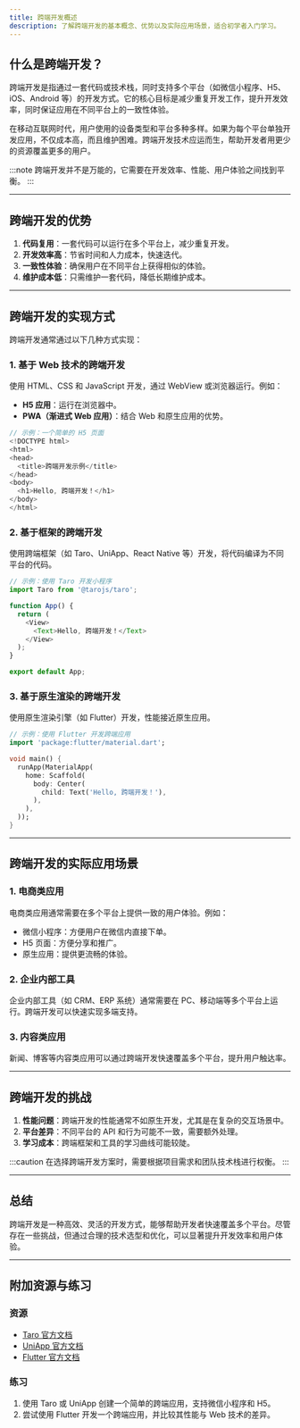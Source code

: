 ```yaml
---
title: 跨端开发概述
description: 了解跨端开发的基本概念、优势以及实际应用场景，适合初学者入门学习。
---
```


## 什么是跨端开发？

跨端开发是指通过一套代码或技术栈，同时支持多个平台（如微信小程序、H5、iOS、Android 等）的开发方式。它的核心目标是减少重复开发工作，提升开发效率，同时保证应用在不同平台上的一致性体验。

在移动互联网时代，用户使用的设备类型和平台多种多样。如果为每个平台单独开发应用，不仅成本高，而且维护困难。跨端开发技术应运而生，帮助开发者用更少的资源覆盖更多的用户。

:::note
跨端开发并不是万能的，它需要在开发效率、性能、用户体验之间找到平衡。
:::

---

## 跨端开发的优势

1. **代码复用**：一套代码可以运行在多个平台上，减少重复开发。
2. **开发效率高**：节省时间和人力成本，快速迭代。
3. **一致性体验**：确保用户在不同平台上获得相似的体验。
4. **维护成本低**：只需维护一套代码，降低长期维护成本。

---

## 跨端开发的实现方式

跨端开发通常通过以下几种方式实现：

### 1. 基于 Web 技术的跨端开发
使用 HTML、CSS 和 JavaScript 开发，通过 WebView 或浏览器运行。例如：
- **H5 应用**：运行在浏览器中。
- **PWA（渐进式 Web 应用）**：结合 Web 和原生应用的优势。

```javascript
// 示例：一个简单的 H5 页面
<!DOCTYPE html>
<html>
<head>
  <title>跨端开发示例</title>
</head>
<body>
  <h1>Hello, 跨端开发！</h1>
</body>
</html>
```

### 2. 基于框架的跨端开发
使用跨端框架（如 Taro、UniApp、React Native 等）开发，将代码编译为不同平台的代码。

```javascript
// 示例：使用 Taro 开发小程序
import Taro from '@tarojs/taro';

function App() {
  return (
    <View>
      <Text>Hello, 跨端开发！</Text>
    </View>
  );
}

export default App;
```

### 3. 基于原生渲染的跨端开发
使用原生渲染引擎（如 Flutter）开发，性能接近原生应用。

```dart
// 示例：使用 Flutter 开发跨端应用
import 'package:flutter/material.dart';

void main() {
  runApp(MaterialApp(
    home: Scaffold(
      body: Center(
        child: Text('Hello, 跨端开发！'),
      ),
    ),
  ));
}
```

---

## 跨端开发的实际应用场景

### 1. 电商类应用
电商类应用通常需要在多个平台上提供一致的用户体验。例如：
- 微信小程序：方便用户在微信内直接下单。
- H5 页面：方便分享和推广。
- 原生应用：提供更流畅的体验。

### 2. 企业内部工具
企业内部工具（如 CRM、ERP 系统）通常需要在 PC、移动端等多个平台上运行。跨端开发可以快速实现多端支持。

### 3. 内容类应用
新闻、博客等内容类应用可以通过跨端开发快速覆盖多个平台，提升用户触达率。

---

## 跨端开发的挑战

1. **性能问题**：跨端开发的性能通常不如原生开发，尤其是在复杂的交互场景中。
2. **平台差异**：不同平台的 API 和行为可能不一致，需要额外处理。
3. **学习成本**：跨端框架和工具的学习曲线可能较陡。

:::caution
在选择跨端开发方案时，需要根据项目需求和团队技术栈进行权衡。
:::

---

## 总结

跨端开发是一种高效、灵活的开发方式，能够帮助开发者快速覆盖多个平台。尽管存在一些挑战，但通过合理的技术选型和优化，可以显著提升开发效率和用户体验。

---

## 附加资源与练习

### 资源
- [Taro 官方文档](https://taro-docs.jd.com/)
- [UniApp 官方文档](https://uniapp.dcloud.io/)
- [Flutter 官方文档](https://flutter.dev/docs)

### 练习
1. 使用 Taro 或 UniApp 创建一个简单的跨端应用，支持微信小程序和 H5。
2. 尝试使用 Flutter 开发一个跨端应用，并比较其性能与 Web 技术的差异。